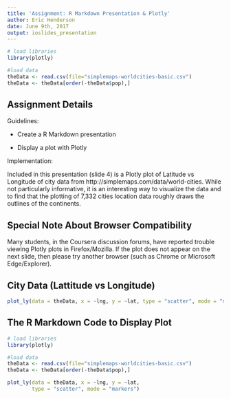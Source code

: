 ```yaml
---
title: 'Assignment: R Markdown Presentation & Plotly'
author: Eric Henderson
date: June 9th, 2017
output: ioslides_presentation
---
```



```r
# load libraries
library(plotly)

#load data
theData <- read.csv(file="simplemaps-worldcities-basic.csv")
theData <- theData[order(-theData$pop),]
```

## Assignment Details

Guidelines:

- Create a R Markdown presentation

- Display a plot with Plotly

Implementation:

Included in this presentation (slide 4) is a Plotly plot of Latitude vs Longitude of city data from
http://simplemaps.com/data/world-cities.
While not particularly informative, it is an interesting way to visualize the data and to find that the plotting of 7,332 cities location data roughly draws the outlines of the continents.

## Special Note About Browser Compatibility

Many students, in the Coursera discussion forums, have reported trouble viewing Plotly plots in Firefox/Mozilla. If the plot does not appear on the next slide, then please try another browser (such as Chrome or Microsoft Edge/Explorer).

## City Data (Lattitude vs Longitude)

```r
plot_ly(data = theData, x = ~lng, y = ~lat, type = "scatter", mode = "markers")
```

## The R Markdown Code to Display Plot

```r
# load libraries
library(plotly)

#load data
theData <- read.csv(file="simplemaps-worldcities-basic.csv")
theData <- theData[order(-theData$pop),]

plot_ly(data = theData, x = ~lng, y = ~lat,
        type = "scatter", mode = "markers")
```